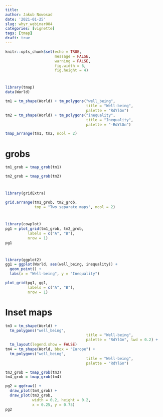 ```yaml
---
title: 
author: Jakub Nowosad
date: '2021-01-25'
slug: whyr_webinar004
categories: [vignette]
tags: [tmap]
draft: true
---
```


```r
knitr::opts_chunk$set(echo = TRUE, 
                      message = FALSE, 
                      warning = FALSE,
                      fig.width = 6, 
                      fig.height = 4)
```

<!-- intro -->
<!-- arranging maps/plots -->
<!-- tmap has been great for maps -->
<!-- additionally, arrange help in simple cases -->
<!-- however, there was a limitaion for more complex cases -->
<!-- link to previous examples -->
<!-- tmap 3.3 introduces tmap_grob -->
<!-- this opens many possibilities -->
<!-- this This vignette shows... -->

#

```r
library(tmap)
data(World)

tm1 = tm_shape(World) + tm_polygons("well_being", 
                                    title = "Well-being",
                                    palette = "RdYlGn")
tm2 = tm_shape(World) + tm_polygons("inequality", 
                                    title = "Inequality",
                                    palette = "-RdYlGn")
```

```r
tmap_arrange(tm1, tm2, ncol = 2)
```

# grobs

```r
tm1_grob = tmap_grob(tm1)
```

```r
tm2_grob = tmap_grob(tm2)
```


# 

```r
library(gridExtra)
```

```r
grid.arrange(tm1_grob, tm2_grob, 
             top = "Two separate maps", ncol = 2)
```



# 

```r
library(cowplot)
pg1 = plot_grid(tm1_grob, tm2_grob, 
          labels = c("A", "B"),
          nrow = 1)
pg1
```


# 

```r
library(ggplot2)
gg1 = ggplot(World, aes(well_being, inequality)) +
  geom_point() +
  labs(x = "Well-being", y = "Inequality")

plot_grid(pg1, gg1, 
          labels = c("A", "B"),
          nrow = 1) 
```

# Inset maps

```r
tm3 = tm_shape(World) + 
  tm_polygons("well_being", 
                                    title = "Well-being",
                                    palette = "RdYlGn", lwd = 0.2) +
  tm_layout(legend.show = FALSE)
tm4 = tm_shape(World, bbox = "Europe") + 
  tm_polygons("well_being", 
                                    title = "Well-being",
                                    palette = "RdYlGn") 

tm3_grob = tmap_grob(tm3)
tm4_grob = tmap_grob(tm4)

pg2 = ggdraw() +
  draw_plot(tm4_grob) +
  draw_plot(tm3_grob,
            width = 0.2, height = 0.2,
            x = 0.25, y = 0.75)
pg2
```

